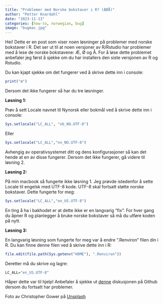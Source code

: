 ```yaml
---
title: "Problemer med Norske bokstaver i R? (ÆØÅ)"
author: "Petter Knardahl"
date: "2023-11-13"
categories: [how-to, norwegian, bug]
image: "bugmac.jpg"
---
```


Hei! Dette er en post som viser noen løsninger på problemer med norske bokstaver i R. Det ser ut til at noen versjoner av R/Rstudio har problemer med å lese de norske bokstavene: Æ, Ø og Å. For å løse dette problemet anbefaler jeg først å sjekke om du har installers den siste versjonen av R og Rstudio.

Du kan kjapt sjekke om det fungerer ved å skrive dette inn i console:

```r
print("æ")
```

Dersom det ikke fungerer så har du tre løsninger.

**Løsning 1:**

Prøv å sett Locale navnet til Nynorsk eller bokmål ved å skrive dette inn i console:

```r
Sys.setlocale("LC_ALL", "nb_NO.UTF-8")
```

Eller

```r
Sys.setlocale("LC_ALL","nn_NO.UTF-8")
```

Avhengig av operativsystemet ditt og dens konfigurasjoner så kan det hende at en av disse fungerer. Dersom det ikke fungerer, gå videre til løsning 2.

**Løsning 2:**

På min macbook så fungerte ikke løsning 1. Jeg prøvde istedenfor å sette Locale til engelsk med UTF-8 kode. UTF-8 skal fortsatt støtte norske bokstaver. Dette fungerte for meg:

```r
Sys.setlocale("LC_ALL","en_US.UTF-8")
```

En ting å ha i bakhodet er at dette ikke er en langvarig "fix". For hver gang du åpner R og planlegger å bruke norske bokstaver så må du utføre koden på nytt.

**Løsning 3:**

En langvarig løsning som fungerte for meg var å endre ".Renviron" filen din i R. Du kan finne denne filen ved å skrive dette inn i R:

```r
file.edit(file.path(Sys.getenv("HOME"), ".Renviron"))

```

Deretter må du skrive og lagre:

```r
LC_ALL="en_US.UTF-8"
```

Håper dette var til hjelp! Anbefaler å sjekke ut [denne](https://github.com/rstudio/rstudio/issues/12668) diskusjonen på Github dersom du fortsatt har problemer.

Foto av Christopher Gower på [Unsplash](https://unsplash.com/photos/a-macbook-with-lines-of-code-on-its-screen-on-a-busy-desk-m_HRfLhgABo)
